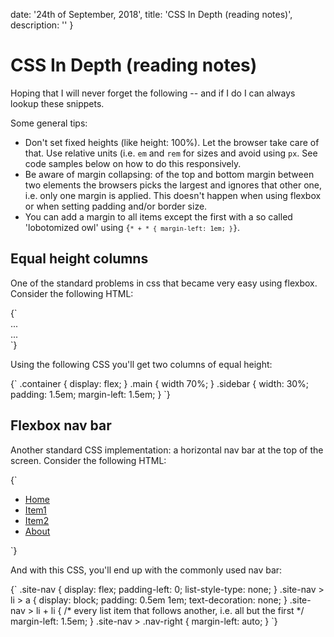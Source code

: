 
  date: '24th of September, 2018',
  title: 'CSS In Depth (reading notes)',
  description: ''
}

# CSS In Depth (reading notes)

<!-- ![](/static/blog/css-in-depth.jpg) -->

Hoping that I will never forget the following -- and if I do I can always lookup these snippets.

Some general tips:

- Don't set fixed heights (like height: 100%). Let the browser take care of that. Use relative units (i.e. <code>em</code> and <code>rem</code> for sizes and avoid using <code>px</code>. See code samples below on how to do this responsively.
- Be aware of margin collapsing: of the top and bottom margin between two elements the browsers picks the largest and ignores that other one, i.e. only one margin is applied. This doesn't happen when using flexbox or when setting padding and/or border size.
- You can add a margin to all items except the first with a so called 'lobotomized owl' using <code>{`* + * { margin-left: 1em; }`}</code>.

## Equal height columns

One of the standard problems in css that became very easy using flexbox. Consider the following HTML:

<CodeBlock language="html">
{`
<div class="container">
  <main class="main">...</main>
  <aside class="sidebar">...</aside>
</div>
`}
</CodeBlock>

Using the following CSS you'll get two columns of equal height:

<CodeBlock language="css">
{`
.container {
  display: flex;
}
.main {
  width 70%;
}
.sidebar {
  width: 30%;
  padding: 1.5em;
  margin-left: 1.5em;
}
`}</CodeBlock>

## Flexbox nav bar

Another standard CSS implementation: a horizontal nav bar at the top of the screen. Consider the following HTML:

<CodeBlock language="html">
{`
<nav>
  <ul class="site-nav">
      <li><a href="#">Home</a></li>
      <li><a href="#">Item1</a></li>
      <li><a href="#">Item2</a></li>
      <li class="nav-right"><a href="#">About</a></li>
  </ul>
</nav>
`}</CodeBlock>

And with this CSS, you'll end up with the commonly used nav bar:

<CodeBlock language="css">
{`
.site-nav {
  display: flex;
  padding-left: 0;
  list-style-type: none;
}
.site-nav > li > a {
  display: block;
  padding: 0.5em 1em;
  text-decoration: none;
}
.site-nav > li + li {
  /* every list item that follows another, i.e. all but the first */
  margin-left: 1.5em;
}
.site-nav > .nav-right {
  margin-left: auto;
}
`}</CodeBlock>